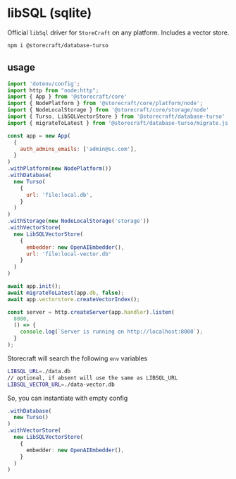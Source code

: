 # libSQL (sqlite)

Official `libSql` driver for `StoreCraft` on any platform.
Includes a vector store.

```bash
npm i @storecraft/database-turso
```

## usage

```js
import 'dotenv/config';
import http from "node:http";
import { App } from '@storecraft/core'
import { NodePlatform } from '@storecraft/core/platform/node';
import { NodeLocalStorage } from '@storecraft/core/storage/node'
import { Turso, LibSQLVectorStore } from '@storecraft/database-turso'
import { migrateToLatest } from '@storecraft/database-turso/migrate.js'

const app = new App(
  {
    auth_admins_emails: ['admin@sc.com'],
  }
)
.withPlatform(new NodePlatform())
.withDatabase(
  new Turso(
    { 
      url: 'file:local.db',
    }
  )
)
.withStorage(new NodeLocalStorage('storage'))
.withVectorStore(
  new LibSQLVectorStore(
    {
      embedder: new OpenAIEmbedder(),
      url: 'file:local-vector.db'
    }
  )
)

await app.init();
await migrateToLatest(app.db, false);
await app.vectorstore.createVectorIndex();

const server = http.createServer(app.handler).listen(
  8000,
  () => {
    console.log(`Server is running on http://localhost:8000`);
  }
); 

```


Storecraft will search the following `env` variables

```bash
LIBSQL_URL=./data.db
// optional, if absent will use the same as LIBSQL_URL
LIBSQL_VECTOR_URL=./data-vector.db
```

So, you can instantiate with empty config

```ts
.withDatabase(
  new Turso()
)
.withVectorStore(
  new LibSQLVectorStore(
    {
      embedder: new OpenAIEmbedder(),
    }
  )
)
```
